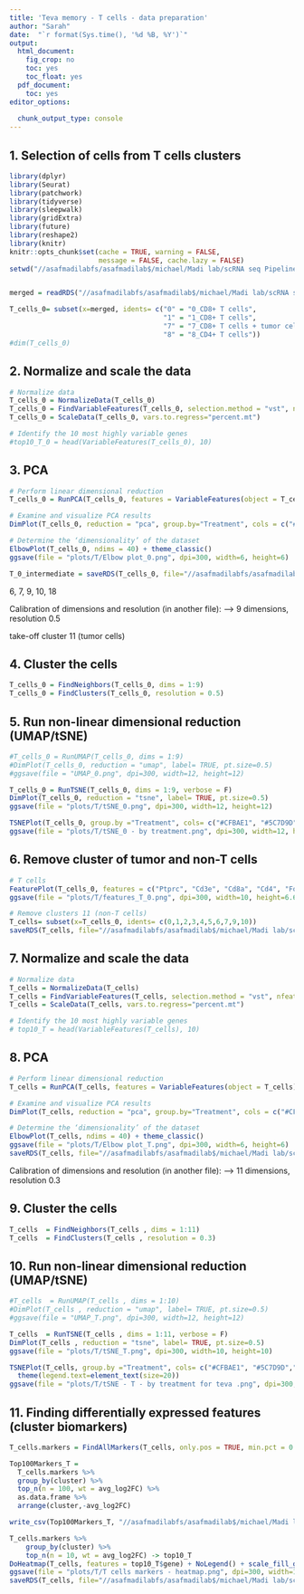 ```yaml
---
title: 'Teva memory - T cells - data preparation'
author: "Sarah"
date:  "`r format(Sys.time(), '%d %B, %Y')`"
output:
  html_document: 
    fig_crop: no
    toc: yes
    toc_float: yes
  pdf_document:
    toc: yes
editor_options:
  
  chunk_output_type: console
---
```



## 1. Selection of cells from T cells clusters
```r
library(dplyr)
library(Seurat)
library(patchwork)
library(tidyverse)
library(sleepwalk)
library(gridExtra)
library(future)
library(reshape2)
library(knitr)
knitr::opts_chunk$set(cache = TRUE, warning = FALSE, 
                      message = FALSE, cache.lazy = FALSE)
setwd("//asafmadilabfs/asafmadilab$/michael/Madi lab/scRNA seq Pipeline/m/sara_teva/3_groups")


merged = readRDS("//asafmadilabfs/asafmadilab$/michael/Madi lab/scRNA seq Pipeline/m/sara_teva/3_groups/Objects/Teva_merged_object.rds")

T_cells_0= subset(x=merged, idents= c("0" = "0_CD8+ T cells", 
                                      "1" = "1_CD8+ T cells", 
                                      "7" = "7_CD8+ T cells + tumor cells",
                                      "8" = "8_CD4+ T cells"))
#dim(T_cells_0)
```

## 2. Normalize and scale the data
```r
# Normalize data
T_cells_0 = NormalizeData(T_cells_0)
T_cells_0 = FindVariableFeatures(T_cells_0, selection.method = "vst", nfeatures = 2000)
T_cells_0 = ScaleData(T_cells_0, vars.to.regress="percent.mt")

# Identify the 10 most highly variable genes
#top10_T_0 = head(VariableFeatures(T_cells_0), 10)

```

## 3. PCA
```r
# Perform linear dimensional reduction
T_cells_0 = RunPCA(T_cells_0, features = VariableFeatures(object = T_cells_0))

# Examine and visualize PCA results
DimPlot(T_cells_0, reduction = "pca", group.by="Treatment", cols = c("#CFBAE1", "#5C7D9D","#A4DEF9"), pt.size=1.1)

# Determine the ‘dimensionality’ of the dataset
ElbowPlot(T_cells_0, ndims = 40) + theme_classic()
ggsave(file = "plots/T/Elbow plot_0.png", dpi=300, width=6, height=6)

T_0_intermediate = saveRDS(T_cells_0, file="//asafmadilabfs/asafmadilab$/michael/Madi lab/scRNA seq Pipeline/m/sara_teva/3_groups/Objects/Teva_T_0_intermediate_object.rds")
```

6, 7, 9, 10, 18

Calibration of dimensions and resolution (in another file):
 --> 9 dimensions, resolution 0.5
 
 take-off cluster 11 (tumor cells)
 

## 4. Cluster the cells
```r
T_cells_0 = FindNeighbors(T_cells_0, dims = 1:9)
T_cells_0 = FindClusters(T_cells_0, resolution = 0.5)
```

## 5. Run non-linear dimensional reduction (UMAP/tSNE)
```r
#T_cells_0 = RunUMAP(T_cells_0, dims = 1:9)
#DimPlot(T_cells_0, reduction = "umap", label= TRUE, pt.size=0.5)
#ggsave(file = "UMAP_0.png", dpi=300, width=12, height=12)

T_cells_0 = RunTSNE(T_cells_0, dims = 1:9, verbose = F)
DimPlot(T_cells_0, reduction = "tsne", label= TRUE, pt.size=0.5)
ggsave(file = "plots/T/tSNE_0.png", dpi=300, width=12, height=12)

TSNEPlot(T_cells_0, group.by ="Treatment", cols= c("#CFBAE1", "#5C7D9D","#A4DEF9"), pt.size=0.8)
ggsave(file = "plots/T/tSNE_0 - by treatment.png", dpi=300, width=12, height=12)
```


## 6. Remove cluster of tumor and non-T cells
```r
# T cells
FeaturePlot(T_cells_0, features = c("Ptprc", "Cd3e", "Cd8a", "Cd4", "Foxp3", "Mki67"), order=TRUE,pt.size=.5, reduction="tsne", ncol=3)
ggsave(file = "plots/T/features_T_0.png", dpi=300, width=10, height=6.67)

# Remove clusters 11 (non-T cells)
T_cells= subset(x=T_cells_0, idents= c(0,1,2,3,4,5,6,7,9,10))
saveRDS(T_cells, file="//asafmadilabfs/asafmadilab$/michael/Madi lab/scRNA seq Pipeline/m/sara_teva/3_groups/Objects/Teva_T_intermediate_object.rds")
```


## 7. Normalize and scale the data
```r
# Normalize data
T_cells = NormalizeData(T_cells)
T_cells = FindVariableFeatures(T_cells, selection.method = "vst", nfeatures = 2000)
T_cells = ScaleData(T_cells, vars.to.regress="percent.mt")

# Identify the 10 most highly variable genes
# top10_T = head(VariableFeatures(T_cells), 10)
```

## 8. PCA
```r
# Perform linear dimensional reduction
T_cells = RunPCA(T_cells, features = VariableFeatures(object = T_cells))

# Examine and visualize PCA results
DimPlot(T_cells, reduction = "pca", group.by="Treatment", cols = c("#CFBAE1", "#5C7D9D","#A4DEF9"),pt.size=1.1)

# Determine the ‘dimensionality’ of the dataset
ElbowPlot(T_cells, ndims = 40) + theme_classic()
ggsave(file = "plots/T/Elbow plot_T.png", dpi=300, width=6, height=6)
saveRDS(T_cells, file="//asafmadilabfs/asafmadilab$/michael/Madi lab/scRNA seq Pipeline/m/sara_teva/3_groups/Objects/T cells/Teva_T_3groups_before dim_object.rds")
```

Calibration of dimensions and resolution (in another file):
 --> 11 dimensions, resolution 0.3 
 
 
## 9. Cluster the cells
```r
T_cells  = FindNeighbors(T_cells , dims = 1:11)
T_cells  = FindClusters(T_cells , resolution = 0.3)
```


## 10. Run non-linear dimensional reduction (UMAP/tSNE)
```r
#T_cells  = RunUMAP(T_cells , dims = 1:10)
#DimPlot(T_cells , reduction = "umap", label= TRUE, pt.size=0.5)
#ggsave(file = "UMAP_T.png", dpi=300, width=12, height=12)

T_cells  = RunTSNE(T_cells , dims = 1:11, verbose = F)
DimPlot(T_cells , reduction = "tsne", label= TRUE, pt.size=0.5)
ggsave(file = "plots/T/tSNE_T.png", dpi=300, width=10, height=10)

TSNEPlot(T_cells, group.by ="Treatment", cols= c("#CFBAE1", "#5C7D9D","#A4DEF9"), pt.size=0.5)+
  theme(legend.text=element_text(size=20))
ggsave(file = "plots/T/tSNE - T - by treatment for teva .png", dpi=300, width=10, height=10)
```


## 11. Finding differentially expressed features (cluster biomarkers)
```r
T_cells.markers = FindAllMarkers(T_cells, only.pos = TRUE, min.pct = 0.25, logfc.threshold = 0.25, return.thresh = 0.05)

Top100Markers_T =
  T_cells.markers %>%
  group_by(cluster) %>%
  top_n(n = 100, wt = avg_log2FC) %>%
  as.data.frame %>% 
  arrange(cluster,-avg_log2FC)

write_csv(Top100Markers_T, "//asafmadilabfs/asafmadilab$/michael/Madi lab/scRNA seq Pipeline/m/sara_teva/3_groups/Excels/memory_T cells_DE genes.csv")

T_cells.markers %>%
    group_by(cluster) %>%
    top_n(n = 10, wt = avg_log2FC) -> top10_T
DoHeatmap(T_cells, features = top10_T$gene) + NoLegend() + scale_fill_gradientn(colors = c("blue", "white", "red"))
ggsave(file = "plots/T/T cells markers - heatmap.png", dpi=300, width=12, height=20)
saveRDS(T_cells, file="//asafmadilabfs/asafmadilab$/michael/Madi lab/scRNA seq Pipeline/m/sara_teva/3_groups/Objects/T cells/Teva_T_intermediate_object.rds")
```
